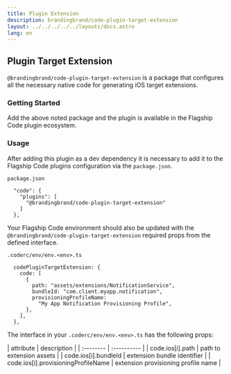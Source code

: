 ```yaml
---
title: Plugin Extension
description: brandingbrand/code-plugin-target-extension
layout: ../../../../../layouts/docs.astro
lang: en
---
```



## Plugin Target Extension

`@brandingbrand/code-plugin-target-extension` is a package that configures all the necessary native code for generating iOS target extensions.

### Getting Started

<div class="flex w-full my-6">
  <CodeCopy args="yarn add -D @brandingbrand/code-plugin-target-extension" />
</div>

Add the above noted package and the plugin is available in the Flagship Code plugin ecosystem.

### Usage

After adding this plugin as a dev dependency it is necessary to add it to the Flagship Code plugins configuration via the `package.json`.

`package.json`

```
  "code": {
    "plugins": [
      "@brandingbrand/code-plugin-target-extension"
    ]
  },
```

Your Flagship Code environment should also be updated with the `@brandingbrand/code-plugin-target-extension` required props from the defined interface.

`.coderc/env/env.<env>.ts`

```
  codePluginTargetExtension: {
    code: [
      {
        path: "assets/extensions/NotificationService",
        bundleId: "com.client.myapp.notification",
        provisioningProfileName:
          "My App Notification Provisioning Profile",
      },
    ],
  },
```

The interface in your `.coderc/env/env.<env>.ts` has the following props:

<div class="my-4 overflow-scroll">
| attribute                             | description                         |
| :--------                             | :----------                         |
| code.ios[i].path                    | path to extension assets            |
| code.ios[i].bundleId                | extension bundle identifier         |
| code.ios[i].provisioningProfileName | extension provisioning profile name |
</div>
